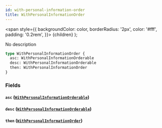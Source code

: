 ```yaml
---
id: with-personal-information-order
title: WithPersonalInformationOrder
---
```


<span
style={{
      backgroundColor: color,
      borderRadius: '2px',
      color: '#fff',
      padding: '0.2rem',
    }}>
{children}
</span>
);

No description

```graphql
type WithPersonalInformationOrder {
  asc: WithPersonalInformationOrderable
  desc: WithPersonalInformationOrderable
  then: WithPersonalInformationOrder
}
```

### Fields

#### `asc` ([`WithPersonalInformationOrderable`](/docs/schema/enums/with-personal-information-orderable))

#### `desc` ([`WithPersonalInformationOrderable`](/docs/schema/enums/with-personal-information-orderable))

#### `then` ([`WithPersonalInformationOrder`](/docs/schema/inputs/with-personal-information-order))
